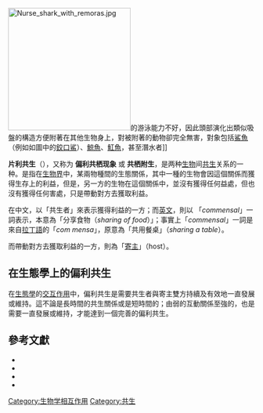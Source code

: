 {{noteTA
|G1=Unit
|1=zh-tw:片利共生;zh-cn:偏利共生;
}}{{各地中文名
|tw=片利共生（海洋科學、生態學）、<br/>片利共棲（生態學）<ref>{{cite web |url= http://terms.naer.edu.tw/search/?q=Commensalism&field=ti&op=AND&group=&num=10 |title= Commensalism |publisher= [[國家教育研究院|國家教育研究院]]雙語詞彙、學術名詞暨辭書資訊網 |accessdate= 2015-11-19 |archive-date= 2020-09-15 |archive-url= https://web.archive.org/web/20200915014103/http://terms.naer.edu.tw/search/?q=Commensalism&field=ti&op=AND&group=&num=10 |dead-url= no }}</ref>
|cn=偏利共生<ref>[http://www.cnctst.cn/Search/Result Commensalism]{{dead link|date=2017年11月 |bot=InternetArchiveBot |fix-attempted=yes }}</ref>
|hk=
}}
[[File:Nurse_shark_with_remoras.jpg|250px]]的游泳能力不好，因此頭部演化出類似吸盤的構造方便附著在其他生物身上，對被附著的動物卻完全無害，對象包括[[鯊魚|鯊魚]]（例如如圖中的[[鉸口鯊|鉸口鯊]]）、[[鯨魚|鯨魚]]、[[魟魚|魟魚]]，甚至潛水者]]

'''片利共生'''（{{lang-en|Commensalism}}），又称为 '''偏利共栖现象''' 或 '''共栖附生'''，是两种[[生物|生物]]间[[共生|共生]]关系的一种。是指在[[生物界|生物界]]中，某兩物種間的生態關係，其中一種的生物會因這個關係而獲得生存上的利益，但是，另一方的生物在這個關係中，並沒有獲得任何益處，但也沒有獲得任何害處，只是帶動對方去獲取利益。

在中文，以「共生者」來表示獲得利益的一方；而[[英文|英文]]，則以 「''commensal''」一詞表示，本意為「分享食物（''sharing of food''）」；事實上「''commensal''」一詞是來自[[拉丁語|拉丁語]]的「''com mensa''」，原意為「共用餐桌」（''sharing a table''）。

而帶動對方去獲取利益的一方，則為「[[寄主|寄主]]」（host）。

== 在生態學上的偏利共生 ==
在[[生態學|生態學]]的[[交互作用_(生態學)|交互作用]]中，偏利共生是需要共生者與寄主雙方持續及有效地一直發展或維持。這不論是長時間的共生關係或是短時間的；由弱的互動關係至強的，也是需要一直發展或維持，才能達到一個完善的偏利共生。

==參考文獻==
{{reflist}}
* {{cite book |first1=W.K.|last1=CHAN |first2=S.F.|last2=CHU |first3=S.W.|last3=KONG |title=New Biology a modern approach 1 |isbn=962-469-524-5 |language=en }}
* {{cite journal |first1=Lance A. |last1=Durden |year=2001 |title=Pseudoscorpions Associated With Mammals in Papua New Guinea |journal=''[[Biotropica|Biotropica]]'' |volume=23 |issue=2 |pages=pp. 204-206 |language=en }}
* {{cite journal |authors=Karel Tajovsky et al. |year=2001 |title=Millipedes (Diplopoda) in birds' nests |journal=''[[European_Journal_of_Soil_Biology|European Journal of Soil Biology]]'' |volume=37 |pages=pp.321-323 |language=en }}
* {{cite book |last=Benzing |first=D.H. |year=1980 |title=Biology of the Bromeliads |publisher=Mad River Press |location=[[美國|美國]][[加州|加州]][[Eureka|Eureka]] |language=en }}


{{模型化生态系统}}

[[Category:生物学相互作用|Category:生物学相互作用]]
[[Category:共生|Category:共生]]